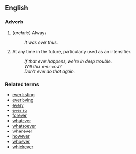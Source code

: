 == English ==

=== Adverb ===

# (''archaic'') Always
#: ''It was ever thus.''
# At any time in the future, particularly used as an intensifier.
#: ''If that ever happens, we're in deep trouble.''
#: ''Will this ever end?''
#: ''Don't ever do that again.''

=== Related terms ===

*[[everlasting]]
*[[everloving]]
*[[every]]
*[[ever so]]
*[[forever]]
*[[whatever]]
*[[whatsoever]]
*[[whenever]]
*[[however]]
*[[whoever]]
*[[whichever]]